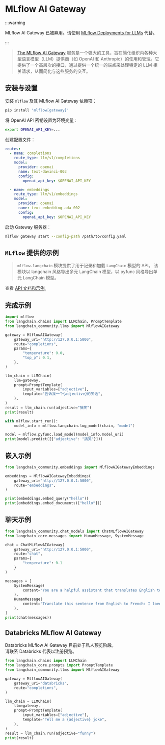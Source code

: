 # MLflow AI Gateway

:::warning

MLflow AI Gateway 已被弃用。请使用 [MLflow Deployments for LLMs](/docs/integrations/providers/mlflow/) 代替。

:::

>[The MLflow AI Gateway](https://www.mlflow.org/docs/latest/index.html) 服务是一个强大的工具，旨在简化组织内各种大型语言模型（LLM）提供商（如 OpenAI 和 Anthropic）的使用和管理。它提供了一个高层次的接口，通过提供一个统一的端点来处理特定的 LLM 相关请求，从而简化与这些服务的交互。

## 安装与设置

安装 `mlflow` 及其 MLflow AI Gateway 依赖项：

```sh
pip install 'mlflow[gateway]'
```

将 OpenAI API 密钥设置为环境变量：

```sh
export OPENAI_API_KEY=...
```

创建配置文件：

```yaml
routes:
  - name: completions
    route_type: llm/v1/completions
    model:
      provider: openai
      name: text-davinci-003
      config:
        openai_api_key: $OPENAI_API_KEY

  - name: embeddings
    route_type: llm/v1/embeddings
    model:
      provider: openai
      name: text-embedding-ada-002
      config:
        openai_api_key: $OPENAI_API_KEY
```

启动 Gateway 服务器：

```sh
mlflow gateway start --config-path /path/to/config.yaml
```

## `MLflow` 提供的示例

>`mlflow.langchain` 模块提供了用于记录和加载 `LangChain` 模型的 API。 
> 该模块以 langchain 风格导出多元 LangChain 模型，以 pyfunc 风格导出单元 LangChain 
> 模型。
 
查看 [API 文档和示例](https://www.mlflow.org/docs/latest/python_api/mlflow.langchain.html?highlight=langchain#module-mlflow.langchain)。

## 完成示例

```python
import mlflow
from langchain.chains import LLMChain, PromptTemplate
from langchain_community.llms import MlflowAIGateway

gateway = MlflowAIGateway(
    gateway_uri="http://127.0.0.1:5000",
    route="completions",
    params={
        "temperature": 0.0,
        "top_p": 0.1,
    },
)

llm_chain = LLMChain(
    llm=gateway,
    prompt=PromptTemplate(
        input_variables=["adjective"],
        template="告诉我一个{adjective}的笑话",
    ),
)
result = llm_chain.run(adjective="搞笑")
print(result)

with mlflow.start_run():
    model_info = mlflow.langchain.log_model(chain, "model")

model = mlflow.pyfunc.load_model(model_info.model_uri)
print(model.predict([{"adjective": "搞笑"}]))
```

## 嵌入示例

```python
from langchain_community.embeddings import MlflowAIGatewayEmbeddings

embeddings = MlflowAIGatewayEmbeddings(
    gateway_uri="http://127.0.0.1:5000",
    route="embeddings",
)

print(embeddings.embed_query("hello"))
print(embeddings.embed_documents(["hello"]))
```

## 聊天示例

```python
from langchain_community.chat_models import ChatMLflowAIGateway
from langchain_core.messages import HumanMessage, SystemMessage

chat = ChatMLflowAIGateway(
    gateway_uri="http://127.0.0.1:5000",
    route="chat",
    params={
        "temperature": 0.1
    }
)

messages = [
    SystemMessage(
        content="You are a helpful assistant that translates English to French."
    ),
    HumanMessage(
        content="Translate this sentence from English to French: I love programming."
    ),
]
print(chat(messages))
```

## Databricks MLflow AI Gateway

Databricks MLflow AI Gateway 目前处于私人预览阶段。  
请联系 Databricks 代表以注册预览。

```python
from langchain.chains import LLMChain
from langchain_core.prompts import PromptTemplate
from langchain_community.llms import MlflowAIGateway

gateway = MlflowAIGateway(
    gateway_uri="databricks",
    route="completions",
)

llm_chain = LLMChain(
    llm=gateway,
    prompt=PromptTemplate(
        input_variables=["adjective"],
        template="Tell me a {adjective} joke",
    ),
)
result = llm_chain.run(adjective="funny")
print(result)
```